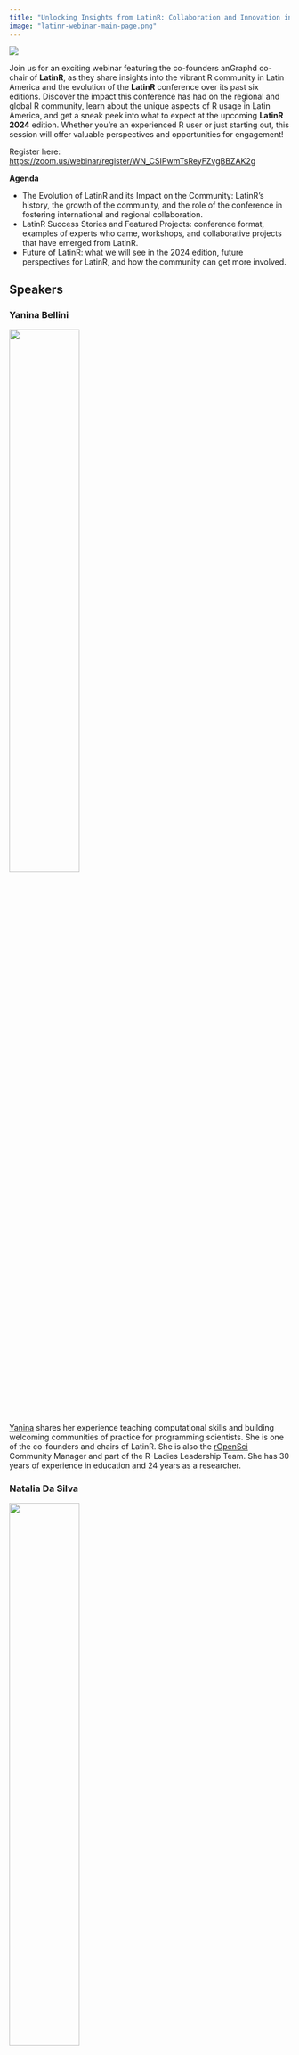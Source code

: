 ```yaml
---
title: "Unlocking Insights from LatinR: Collaboration and Innovation in Data Science Webinar"
image: "latinr-webinar-main-page.png"
---
```


![](images/latinr-webinar.png)


Join us for an exciting webinar featuring the co-founders anGraphd co-chair of **LatinR**, as they share insights into the vibrant R community in Latin America and the evolution of the **LatinR** conference over its past six editions. Discover the impact this conference has had on the regional and global R community, learn about the unique aspects of R usage in Latin America, and get a sneak peek into what to expect at the upcoming **LatinR 2024** edition. Whether you're an experienced R user or just starting out, this session will offer valuable perspectives and opportunities for engagement!

Register here: [https://zoom.us/webinar/register/WN_CSIPwmTsReyFZvgBBZAK2g](https://zoom.us/webinar/register/WN_CSIPwmTsReyFZvgBBZAK2g) 

**Agenda**

* The Evolution of LatinR and its Impact on the Community: LatinR's history, the growth of the community, and the role of the conference in fostering international and regional collaboration.
* LatinR Success Stories and Featured Projects: conference format, examples of experts who came, workshops, and collaborative projects that have emerged from LatinR.
* Future of LatinR: what we will see in the 2024 edition, future perspectives for LatinR, and how the community can get more involved.

## Speakers 

### Yanina Bellini 

![](images/latinr-webinar-yanina.png){width=50%}

[Yanina](https://www.linkedin.com/in/yabellini/) shares her experience teaching computational skills and building welcoming communities of practice for programming scientists. She is one of the co-founders and chairs of LatinR. She is also the [rOpenSci](https://fosstodon.org/tags/rOpenSci) Community Manager and part of the R-Ladies Leadership Team. She has 30 years of experience in education and 24 years as a researcher. 

### Natalia Da Silva

![](images/latinr-webinar-natalia.png){width=50%}

[Natalia](https://www.linkedin.com/in/natalia-da-silva-770700a1/) is an Assistant Professor of Statistics at Universidad de la República in Montevideo, Uruguay, with a Ph.D. in Statistics from Iowa State University, whose research focuses on supervised learning, exploratory data analysis, statistical graphics, and reproducible research, and who co-founded LatinR, R-Ladies Montevideo, and the Montevideo R User Group (GURU), while also serving as an Associate Editor for Reproducibility at the Journal of the American Statistical Association.

### Riva Quiroga

![](images/latinr-webinar-riva.png){width=50%}

[Riva Quiroga](https://www.linkedin.com/in/riva-quiroga/) is a Linguist based in Valparaíso, Chile. She is one of the co-founders and chairs of LatinR, and part of the R-Ladies Global Team.
